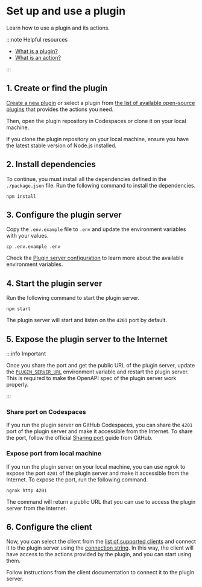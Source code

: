 # Set up and use a plugin

Learn how to use a plugin and its actions.

:::note Helpful resources

- [What is a plugin?](/docs/introduction/core-concepts#plugin)
- [What is an action?](/docs/introduction/core-concepts#action)

:::

## 1. Create or find the plugin

[Create a new plugin](/docs/quickstart/create-plugin) or select a plugin from [the list of available open-source plugins](/docs/plugins/) that provides the actions you need.

Then, open the plugin repository in Codespaces or clone it on your local machine.

If you clone the plugin repository on your local machine, ensure you have the latest stable version of Node.js installed.

## 2. Install dependencies

To continue, you must install all the dependencies defined in the `./package.json` file.
Run the following command to install the dependencies.

```
npm install
```

## 3. Configure the plugin server

Copy the `.env.example` file to `.env` and update the environment variables with your values.

```
cp .env.example .env
```

Check the [Plugin server configuration](/docs/sdk/plugin-server/configuration) to learn more about the available environment variables.

## 4. Start the plugin server

Run the following command to start the plugin server.

```
npm start
```

The plugin server will start and listen on the `4201` port by default.

## 5. Expose the plugin server to the Internet

:::info Important

Once you share the port and get the public URL of the plugin server, update the [`PLUGIN_SERVER_URL`](/docs/sdk/plugin-server/configuration#plugin_server_url) environment variable and restart the plugin server.
This is required to make the OpenAPI spec of the plugin server work properly.

:::

### Share port on Codespaces

If you run the plugin server on GitHub Codespaces, you can share the `4201` port of the plugin server and make it accessible from the Internet.
To share the port, follow the official [Sharing port](https://docs.github.com/en/codespaces/developing-in-a-codespace/forwarding-ports-in-your-codespace#sharing-a-port) guide from GitHub.

### Expose port from local machine

If you run the plugin server on your local machine, you can use ngrok to expose the port `4201` of the plugin server and make it accessible from the Internet.
To expose the port, run the following command.

```
ngrok http 4201
```

The command will return a public URL that you can use to access the plugin server from the Internet.

## 6. Configure the client

Now, you can select the client from the [list of supported clients](/docs/clients/) and connect it to the plugin server using the [connection string](/docs/sdk/plugin-server/connection-string).
In this way, the client will have access to the actions provided by the plugin, and you can start using them.

Follow instructions from the client documentation to connect it to the plugin server.
